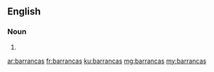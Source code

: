 ==English==

===Noun===
{{head|en|plural}}

# {{plural of|barranca|lang=en|nocat=1}}

[[ar:barrancas]]
[[fr:barrancas]]
[[ku:barrancas]]
[[mg:barrancas]]
[[my:barrancas]]